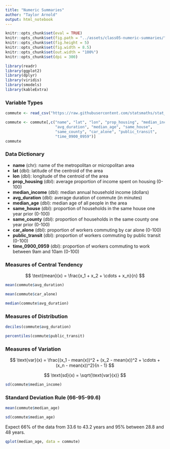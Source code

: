 ```yaml
---
title: "Numeric Summaries"
author: "Taylor Arnold"
output: html_notebook
---
```


```r
knitr::opts_chunk$set(eval = TRUE)
knitr::opts_chunk$set(fig.path = "../assets/class05-numeric-summaries/")
knitr::opts_chunk$set(fig.height = 5)
knitr::opts_chunk$set(fig.width = 8.5)
knitr::opts_chunk$set(out.width = "100%")
knitr::opts_chunk$set(dpi = 300)
```

```r
library(readr)
library(ggplot2)
library(dplyr)
library(viridis)
library(smodels)
library(kableExtra)
```

### Variable Types

```r
commute <- read_csv("https://raw.githubusercontent.com/statsmaths/stat_data/gh-pages/acs_commute.csv")
```
```r
commute <- commute[,c("name", "lat", "lon", "prop_housing", "median_income",
                      "avg_duration", "median_age", "same_house",
                      "same_county", "car_alone", "public_transit",
                      "time_0900_0959")]
commute
```

### Data Dictionary

- **name** (chr): name of the metropolitan or micropolitan area
- **lat** (dbl): latitude of the centroid of the area
- **lon** (dbl): longitude of the centroid of the area
- **prop_housing** (dbl): average proportion of income spent on housing (0-100)
- **median_income** (dbl): median annual household income (dollars)
- **avg_duration** (dbl): average duration of commute (in minutes)
- **median_age** (dbl): median age of all people in the area
- **same_house** (dbl): proportion of households in the same house one year prior (0-100)
- **same_county** (dbl): proportion of households in the same county one year prior (0-100)
- **car_alone** (dbl): proportion of workers commuting by car alone (0-100)
- **public_transit** (dbl): proportion of workers commuting by public transit (0-100)
- **time_0900_0959** (dbl): proportion of workers commuting to work between 9am and 10am (0-100)

### Measures of Central Tendency

$$ \text{mean}(x) = \frac{x_1 + x_2 + \cdots + x_n}{n} $$

```r
mean(commute$avg_duration)
```

```r
mean(commute$car_alone)
```

```r
median(commute$avg_duration)
```


### Measures of Distribution

```r
deciles(commute$avg_duration)
```

```r
percentiles(commute$public_transit)
```

### Measures of Variation

$$ \text{var}(x) = \frac{(x_1 - mean(x))^2 + (x_2 - mean(x))^2 + \cdots + (x_n - mean(x))^2}{n - 1} $$



$$ \text{sd}(x) = \sqrt{\text{var}(x)} $$


```r
sd(commute$median_income)
```

### Standard Deviation Rule (66-95-99.6)

```r
mean(commute$median_age)
```

```r
sd(commute$median_age)
```

Expect 66% of the data from 33.6 to 43.2 years and 95%
between 28.8 and 48 years.

```r
qplot(median_age, data = commute)
```
